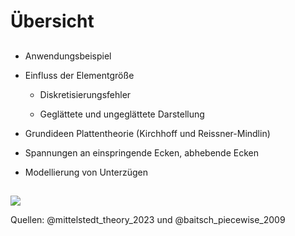 # Übersicht


## {background-image="00-pics/platten.svg" background-opacity="0.2"}

- Anwendungsbeispiel

- Einfluss der Elementgröße

  - Diskretisierungsfehler

  - Geglättete und ungeglättete Darstellung

- Grundideen Plattentheorie (Kirchhoff und Reissner-Mindlin)

- Spannungen an einspringende Ecken, abhebende Ecken

- Modellierung von Unterzügen


## 

![](00-pics/platten.svg)

Quellen: @mittelstedt_theory_2023 und @baitsch_piecewise_2009
